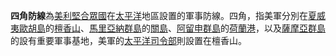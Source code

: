 {{Multiple issues|
{{Notability Unreferenced|time=2020-10-11T08:14:38+00:00}}
{{Unreferenced|time=2020-10-11T08:14:38+00:00}}
}}
'''四角防線'''為[[美利堅合眾國|美利堅合眾國]]在[[太平洋|太平洋]]地區設置的軍事防線。四角，指美軍分別在[[夏威夷|夏威夷]][[歐胡島|歐胡島]]的[[檀香山|檀香山]]、[[馬里亞納群島|馬里亞納群島]]的[[關島|關島]]、[[阿留申群島|阿留申群島]]的[[荷蘭港|荷蘭港]]，以及[[薩摩亞群島|薩摩亞群島]]的{{le|派哥派哥港|Pago Pago Harbor}}設有重要軍事基地，美軍的[[美国印度洋－太平洋司令部|太平洋司令部]]則設置在檀香山。

{{Mil-stub}}